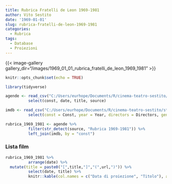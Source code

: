 ```yaml
---
title: Rubrica Fratelli de Leon 1969-1981
author: Vito Sestito
date: '1969-01-01'
slug: rubrica-fratelli-de-leon-1969-1981
categories:
  - Rubrica
tags:
  - Database
  - Proiezioni
---
```


{{< image-gallery gallery_dir="/images/1969_01_01_rubrica_fratelli_de_leon_1969_1981" >}}
```r
knitr::opts_chunk$set(echo = TRUE)

library(tidyverse)

agende <- read_csv("C:/Users/eurhope/Documents/R/cinema-teatro-sestito/static/data/programmazione_agende.csv") %>%
          select(const, date, title, source)

imdb <- read_csv("C:/Users/eurhope/Documents/R/cinema-teatro-sestito/static/data/programmazione_imdb.csv") %>%
          select(const = Const, year = Year, directors = Directors, genres = Genres, imdb_rating = `IMDb Rating`, runtime = `Runtime (mins)`, url = URL)

rubrica_1969_1981 <- agende %>%
          filter(str_detect(source, "Rubrica 1969-1981")) %>%
          left_join(imdb, by = "const")
```
### Lista film
```r
rubrica_1969_1981 %>%
          arrange(date) %>%
  mutate(title = paste0("[",title,"]","(",url,")")) %>%
          select(date, title) %>%
          knitr::kable(col.names = c("Data di proiezione", "Titolo"), align = c("l", "l", "l"))
```